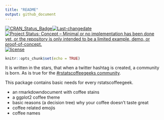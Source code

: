 ```yaml
---
title: "README"
output: github_document
---
```

<!-- badges -->
[![CRAN_Status_Badge](http://www.r-pkg.org/badges/version/coffeegeeks)](https://cran.r-project.org/package=coffeegeeks)[![Last-changedate](https://img.shields.io/badge/last%20change-`r gsub('-', '--', Sys.Date())`-yellowgreen.svg)](/commits/master)
[![Project Status: Concept – Minimal or no implementation has been done yet, or the repository is only intended to be a limited example, demo, or proof-of-concept.](http://www.repostatus.org/badges/latest/concept.svg)](http://www.repostatus.org/#concept)
[![license](https://img.shields.io/github/license/mashape/apistatus.svg)](http://choosealicense.com/licenses/mit/)


```r
knitr::opts_chunk$set(echo = TRUE)
```

It is written in the stars, that when a twitter hashtag is created, a community
is born. As is true for the [#rstatscoffeegeeks community](https://twitter.com/search?q=%23rstatscoffeegeeks). 

This package contains basic needs for every rstatscoffeegeek. 

- an rmarkdowndocument with coffee stains
- a ggplot2 coffee theme
- basic reasons (a decision tree) why your coffee doesn't taste great
- coffee related emojis
- coffee names 

